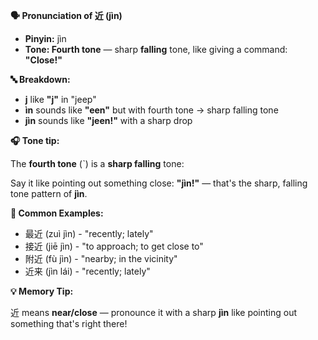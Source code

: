 **🗣️ Pronunciation of 近 (jìn)**

- **Pinyin:** jìn
- **Tone: Fourth tone** — sharp **falling** tone, like giving a command: **"Close!"**

**🔤 Breakdown:**

- **j** like **"j"** in "jeep"
- **ìn** sounds like **"een"** but with fourth tone → sharp falling tone
- **jìn** sounds like **"jeen!"** with a sharp drop

**🎧 Tone tip:**

The **fourth tone** (ˋ) is a **sharp falling** tone:

Say it like pointing out something close: **"jìn!"** — that's the sharp, falling tone pattern of
**jìn**.

**📝 Common Examples:**

- 最近 (zuì jìn) - "recently; lately"
- 接近 (jiē jìn) - "to approach; to get close to"
- 附近 (fù jìn) - "nearby; in the vicinity"
- 近来 (jìn lái) - "recently; lately"

**💡 Memory Tip:**

近 means **near/close** — pronounce it with a sharp **jìn** like pointing out something that's right
there!
